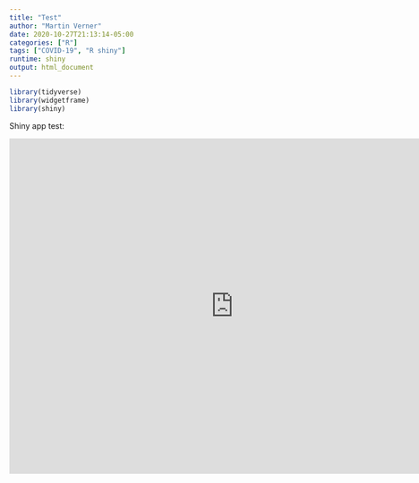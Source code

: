 ```yaml
---
title: "Test"
author: "Martin Verner"
date: 2020-10-27T21:13:14-05:00
categories: ["R"]
tags: ["COVID-19", "R shiny"]
runtime: shiny
output: html_document
---
```


```r
library(tidyverse)
library(widgetframe)
library(shiny)
```

Shiny app test:


<iframe width="800" height="600" scrolling="no" frameborder="no"  
src="https://maveshiny.tk/covid_cases_by_continent/"> </iframe>